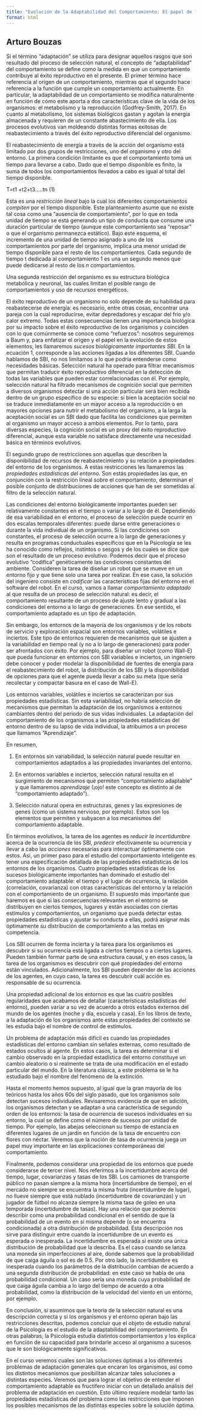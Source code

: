 ```yaml
---
title: "Evolución de la Adaptabilidad del Comportamiento: El papel de las restricciones"
format: html
---
```




## Arturo Bouzas

Si el término “adaptación” se utiliza para designar aquellos rasgos que son resultado del proceso de selección natural, el concepto de “adaptabilidad” del comportamiento se define como la medida en que un comportamiento contribuye al éxito reproductivo en el presente. El primer término hace referencia al origen de un comportamiento, mientras que el segundo hace referencia a la función que cumple un comportamiento actualmente. En particular, la adaptabilidad de un comportamiento se modifica naturalmente en función de cómo este aporta a dos características clave de la vida de los organismos: el metabolismo y la reproducción (Godfrey-Smith, 2017). En cuanto al metabolismo, los sistemas biológicos gastan y agotan la energía almacenada y requieren de un constante abastecimiento de ella. Los procesos evolutivos van moldeando distintas formas exitosas de reabastecimiento a través del éxito reproductivo diferencial del organismo.

El reabastecimiento de energía a través de la acción del organismo está limitado por dos grupos de restricciones, uno del organismo y otro del entorno. La primera condición limitante es que el comportamiento toma un tiempo para llevarse a cabo. Dado que el tiempo disponible es ﬁníto, la suma de todos los comportamientos llevados a cabo es igual al total del tiempo disponible. 

T=t1 +t2+t3.....tn										(1)

Esta es una *restricción lineal* bajo la cual los diferentes comportamientos *compiten* por el tiempo disponible. Este planteamiento asume que no existe tal cosa como una “ausencia de comportamiento”, por lo que en toda unidad de tiempo se está generando un tipo de conducta que consume una duración particular de tiempo (aunque este comportamiento sea “reposar” o que el organismo permanezca estático). Bajo este esquema, el incremento de una unidad de tiempo asignado a uno de los comportamientos por parte del organismo, implica una menor unidad de tiempo disponible para el resto de los comportamientos. Cada segundo de tiempo t dedicada al comportamiento 1 es una un segundo menos que puede dedicarse al resto de los *n* comportamientos.

Una segunda restricción del organismo es su estructura biológica metabólica y neuronal, las cuales limitan el posible rango de comportamientos y uso de recursos energéticos.  

El éxito reproductivo de un organismo no solo depende de su habilidad para reabastecerse de energía: es necesario, entre otras cosas, encontrar una pareja con la cual reproducirse, evitar depredadores y escapar del frío y/o calor extremo. Todas estas consecuencias tienen una importancia biológica por su impacto sobre el éxito reproductivo de los organismos y coinciden con lo que comúnmente se conoce como “refuerzos”: nosotros seguiremos a Baum y, para enfatizar el origen y el papel en la evolución de estos elementos, les llamaremos *sucesos biológicamente importantes SBI*. En la ecuación 1, corresponde a las acciones ligadas a los diferentes SBI. Cuando hablamos de SBI, no nos limitamos a lo que podría entenderse como necesidades básicas. Selección natural ha operado para filtrar mecanismos que permitan traducir éxito reproductivo diferencial en la detección de todas las variables que pueden estar correlacionadas con él. Por ejemplo, selección natural ha filtrado mecanismos de cognición social que permiten a diversos organismos detectar si una acción particular será bien recibida dentro de un grupo específico de su especie: si bien la aceptación social no se traduce inmediatamente en un mayor acceso a la reproducción o en mayores opciones para nutrir el metabolismo del organismo, a la larga la aceptación social es un SBI dado que facilita las condiciones que permiten al organismo un mayor acceso a ambos elementos. Por lo tanto, para diversas especies, la cognición social es un proxy del éxito reproductivo diferencial, aunque esta variable no satisface directamente una necesidad básica en términos evolutivos.

El segundo grupo de restricciones son aquellas que describen la disponibilidad de recursos de reabastecimiento y su relación a propiedades del entorno de los organismos. A estas restricciones les llamaremos las *propiedades estadísticas del entorno.* Son estás propiedades las que, en conjunción con la restricción lineal sobre el comportamiento, determinan el posible conjunto de distribuciones de acciones que han de ser sometidas al filtro de la selección natural. 

Las condiciones del entorno biológicamente importantes pueden ser relativamente constantes en el tiempo o variar a lo largo de él. Dependiendo de esa variabilidad en el entorno, el proceso de selección puede ocurrir en dos escalas temporales diferentes: puede darse entre generaciones o durante la vida individual de un organismo. Si las condiciones son constantes, el proceso de selección ocurre a lo largo de generaciones y resulta en programas conductuales específicos que en la Psicología se les ha conocido como reflejos, instintos o sesgos y de los cuales se dice que son el resultado de un proceso evolutivo. Podemos decir que el proceso evolutivo “codifica” genéticamente las condiciones constantes del ambiente. Consideren la tarea de diseñar un robot que se mueve en un entorno fijo y que tiene  solo una tarea por realizar. En ese caso, la solución del ingeniero consiste en *codificar* las características fijas del entorno en el software del robot. En el curso, vamos a llamar *comportamiento adaptado* al que resulta de un proceso de selección natural: es decir, el comportamiento resultante de un proceso de ajuste lento y gradual a las condiciones del entorno a lo largo de generaciones. En ese sentido, el comportamiento adaptado es un tipo de adaptación.

Sin embargo, los entornos de la mayoría de los organismos y de los robots de servicio y exploración espacial son entornos variables, volátiles e inciertos. Este tipo de entornos requieren de mecanismos que se ajusten a la variabilidad en tiempo real (y no a lo largo de generaciones) para poder ser afrontados con éxito. Por ejemplo, para diseñar un robot (como Wall-E) que pueda funcionar en entornos con SBI variables e inciertos, un ingeniero debe conocer y poder modelar la disponibilidad de fuentes de energía para el reabastecimiento del robot, la distribución de los SBI y la disponibilidad de opciones para que el agente pueda llevar a cabo su meta (que sería recolectar y compactar basura en el caso de Wall-E).

Los entornos variables, volátiles e inciertos se caracterizan por sus propiedades estadísticas. Sin esta variabilidad, no habría selección de mecanismos que permitan la adaptación de los organismos a entornos cambiantes dentro del periodo de sus vidas individuales. La adaptación del comportamiento de los organismos a las propiedades estadísticas del entorno dentro de su lapso de vida individual, la atribuimos a un proceso que llamamos “Aprendizaje”. 

En resumen, 

1. En entornos sin variabilidad, la selección natural puede resultar en comportamientos adaptados a las propiedades invariantes del entorno.

2. En entornos variables e inciertos, selección natural resulta en el
surgimiento de mecanismos que permiten “comportamiento adaptable” y que llamaremos *aprendizaje* (¡ojo! este concepto es distinto al de “comportamiento adaptado”).

3. Selección natural opera en estructuras, genes y las expresiones de genes (como un sistema nervioso, por ejemplo). Estos son los elementos que permiten y subyacen a los mecanismos del comportamiento adaptable.

En términos evolutivos, la tarea de los agentes es *reducir la incertidumbre* acerca de la ocurrencia de los SBI, *predecir* efectivamente su ocurrencia y llevar a cabo las *acciones* necesarias para interactuar óptimamente con estos. Así, un primer paso para el estudio del comportamiento inteligente es tener una especificación detallada de las propiedades estadísticas de los entornos de los organismos. Cuatro propiedades estadísticas de los sucesos biológicamente importantes han dominado el estudio del comportamiento adaptable: el tiempo y el lugar de ocurrencia, la relación (correlación, covarianza) con otras características del entorno y la relación con el comportamiento de un organismo. El supuesto más importante que haremos es que si las consecuencias relevantes en el entorno se distribuyen en ciertos tiempos, lugares y están asociadas con ciertas estímulos y comportamientos, un organismo que pueda detectar estas propiedades estadísticas y ajustar su conducta a ellas, podrá asignar más óptimamente su distribución de comportamiento a las metas en competencia. 

Los SBI ocurren de forma incierta y la tarea para los organismos es descubrir si su ocurrencia está ligada a ciertos tiempos o a ciertos lugares. Pueden también  formar parte de una estructura causal, y en esos casos, la tarea de los organismos es descubrir con qué propiedades del entorno están vinculados. Adicionalmente, los SBI pueden depender de las acciones de los agentes, en cuyo caso, la tarea es descubrir cuál acción es responsable de su ocurrencia.

Una propiedad adicional de los entornos es que las cuatro posibles regularidades que acabamos de detallar (características estadísticas del entorno), pueden variar a su vez de acuerdo a otros estados externos del mundo de los agentes (noche y día, escuela y casa). En los libros de texto, a la adaptación de los organismos ante estas propiedades del contexto se les estudia bajo el nombre de control de estímulos.

Un problema de adaptación más difícil es cuando las propiedades estadísticas del entorno cambian sin señales externas, como resultado de estados ocultos al agente. En estos casos, la tarea es determinar si el cambio observado en la propiedad estadística del entorno constituye un cambio aleatorio o si realmente se trata de una modificación en el estado particular del mundo. En la literatura clásica, a este problema se le ha estudiado bajo el nombre del fenómeno de la extinción. 

Hasta el momento hemos supuesto, al igual que la gran mayoría de los teóricos hasta los años 60s del siglo pasado, que los organismos solo detectan sucesos individuales. Revisaremos evidencia de que en adición, los organismos detectan y se adaptan a una característica de segundo orden de los entornos: la tasa de ocurrencia de sucesos individuales en su entorno, la cual se define como el número  de sucesos por unidad de tiempo. Por ejemplo, las abejas seleccionan su tiempo de estancia en diferentes lugares de un jardín en función de la tasa de encuentro con flores con néctar. Veremos que la noción de tasa de ocurrencia juega un papel muy importante en las explicaciones contemporáneas del comportamiento. 

 Finalmente, podemos considerar una propiedad de los entornos que puede considerarse de tercer nivel. Nos referimos a la incertidumbre acerca
del tiempo, lugar, covarianzas y tasas de los SBI. Los camiones de transporte público no pasan siempre a la misma hora (incertidumbre de tiempo), en el mercado no siempre se encuentra la misma fruta (incertidumbre de lugar), no llueve siempre que está nublado (incertidumbre de covarianzas) y un jugador de fútbol no alcanza siempre la misma tasa de goleo en una temporada (incertidumbre de tasas). Hay una relación que podemos describir como una probabilidad condicional en el sentido de que la probabilidad de un evento en sí misma depende (o se encuentra condicionada) a otra distribución de probabilidad. Esta descripción nos sirve para distinguir entre cuando la incertidumbre de un evento es esperada o inesperada. La incertidumbre es esperada si existe una única distribución de probabilidad que la describa. Es el caso cuando se lanza una moneda sin imperfecciones al aire, donde sabemos que la probabilidad de que caiga águila o sol es de 0.5. Por otro lado, la incertidumbre es inesperada cuando los parámetros de la distribución cambian de acuerdo a una segunda distribución de probabilidad: en este caso se habla de una probabilidad condicional. Un caso sería una moneda cuya probabilidad de que caiga águila cambia a lo largo del tiempo de acuerdo a otra probabilidad, como la distribución de la velocidad del viento en un entorno, por ejemplo. 

En conclusión, si asumimos que la teoría de la selección natural es una descripción correcta y si los organismos y el entorno operan bajo las restricciones descritas, podemos concluir que el objeto de estudio natural de la Psicología es el estudio de la adaptabilidad del comportamiento. En otras palabras, la Psicología estudia distintos comportamientos y los explica en función de su capacidad para brindarle acceso al organismo a sucesos que le son biológicamente significativos. 

En el curso veremos cuales son las soluciones óptimas a los diferentes problemas de adaptación generales que encaran los organismos, así como los distintos mecanismos que posibilitan alcanzar tales soluciones a distintas especies. Veremos que para lograr el objetivo de entender el comportamiento adaptable es fructífero iniciar con un detallado análisis del problema de adaptación en cuestión. Esto último requiere modelar tanto las propiedades estadísticas del problema como las restricciones que imponen los posibles mecanismos de las distintas especies sobre la solución óptima.


